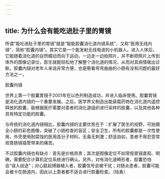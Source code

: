 ```yaml
---
---
---
```

title: 为什么会有能吃进肚子里的胃镜
---




所谓“能吃进肚子里的胃镜”就是“智能胶囊消化道内镜系统”，又称“医用无线内镜”，简称“胶囊内镜”。其实它是一个能发射无线电波的小机器人。进入人体后，它能随着消化道的自然蠕动而向下运动，一边走一边拍照片，并不断把照片上传到体外的图像记录仪，医生就能轻松地了解整个消化道的情况，从而对其病情做出诊断。胶囊内镜对老年人来说非常方便，也是察看弯弯曲曲的小肠有没有问题的最好方法之一。

胶囊内镜



世界上第一个胶囊胃镜于2001年在以色列制造成功，并进入临床使用。胶囊胃镜是消化道内镜的一个重要发展。之后，医学界又制造出能装载药物在消化道内遥控释放的胶囊，能根据医疗需要对患者的消化道组织进行采样的胶囊，以及其他各种具有特定功能的胶囊。

与传统的消化道内镜相比，胶囊内镜的主要优势在于：扩展了医生的视野，可拍摄全小肠的彩色图像，突破了小肠检查的盲区；安全卫生，所有的胶囊都是一次性使用，外壳使用耐腐蚀的医用高分子材料，无毒无刺激；舒适自如，患者不用忍受常规胃肠镜插管带来的痛苦。

不过胶囊内镜也有缺点：首先是价格昂贵；其次是图像定位不如常规胃镜直观、明确，需要配合计算机定位系统进行确认。另外，对有消化道畸形者，胶囊恐怕会“误入歧途”；对心脏起搏器植入者，胶囊信号会被干扰；对肠炎患者，胶囊可能会被卡在肠道内，因此以上患者都不适合进行胶囊检查。（陆勇）